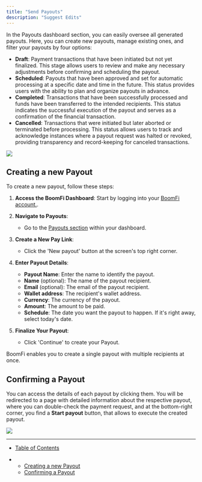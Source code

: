 ```yaml
---
title: "Send Payouts"
description: "Suggest Edits"
---
```


In the Payouts dashboard section, you can easily oversee all generated payouts. Here, you can create new payouts, manage existing ones, and filter your payouts by four options:

* **Draft**: Payment transactions that have been initiated but not yet finalized. This stage allows users to review and make any necessary adjustments before confirming and scheduling the payout.
* **Scheduled**: Payouts that have been approved and set for automatic processing at a specific date and time in the future. This status provides users with the ability to plan and organize payouts in advance.
* **Completed**: Transactions that have been successfully processed and funds have been transferred to the intended recipients. This status indicates the successful execution of the payout and serves as a confirmation of the financial transaction.
* **Cancelled**: Transactions that were initiated but later aborted or terminated before processing. This status allows users to track and acknowledge instances where a payout request was halted or revoked, providing transparency and record-keeping for canceled transactions.

![](/images/docs/a424e89-payouts.png)

## Creating a new Payout

To create a new payout, follow these steps:

1. **Access the BoomFi Dashboard**: Start by logging into your [BoomFi account.](https://app.boomfi.xyz/dashboard).

2. **Navigate to Payouts**:
   * Go to the [Payouts section](https://app.boomfi.xyz/dashboard/payout) within your dashboard.

3. **Create a New Pay Link**:
   * Click the 'New payout' button at the screen's top right corner.

4. **Enter Payout Details**:

   * **Payout Name**: Enter the name to identify the payout.
   * **Name** (optional): The name of the payout recipient.
   * **Email** (optional): The email of the payout recipient.
   * **Wallet address**: The recipient's wallet address.
   * **Currency**: The currency of the payout.
   * **Amount**: The amount to be paid.
   * **Schedule**: The date you want the payout to happen. If it's right away, select today's date.

5. **Finalize Your Payout**:
   * Click 'Continue' to create your Payout.

<Info>
  BoomFi enables you to create a single payout with multiple recipients at once.
</Info>

[](https://github.com/writechoiceorg/boomfi/raw/main/videos/payouts.mp4)

## Confirming a Payout

You can access the details of each payout by clicking them. You will be redirected to a page with detailed information about the respective payout, where you can double-check the payment request, and at the bottom-right corner, you find a **Start payout** button, that allows to execute the created payout.

![](/images/docs/1537792-confirm-payout.png)

***

* [Table of Contents](#)

* * [Creating a new Payout](#creating-a-new-payout)
  * [Confirming a Payout](#confirming-a-payout)
